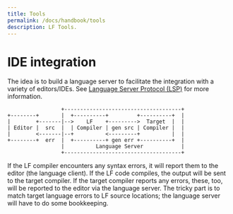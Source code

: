 ```yaml
---
title: Tools
permalink: /docs/handbook/tools
description: LF Tools.
---
```

# IDE integration
The idea is to build a language server to facilitate the integration with a variety of editors/IDEs. See [Language Server Protocol (LSP)](https://langserver.org/) for more information.

```
                 +-------------------------------------+
+--------+       |  +----------+         +----------+  |
|        +-------|-->    LF    +--------->  Target  |  |
| Editor |  src  |  | Compiler | gen src | Compiler |  |
|        <-------|--+          <---------+          |  |
+--------+  err  |  +----------+ gen err +----------+  |
                 |          Language Server            |
                 +-------------------------------------+
```

If the LF compiler encounters any syntax errors, it will report them to the editor (the language client). If the LF code compiles, the output will be sent to the target compiler. If the target compiler reports any errors, these, too, will be reported to the editor via the language server. The tricky part is to match target language errors to LF source locations; the language server will have to do some bookkeeping.